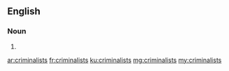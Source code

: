 ==English==

===Noun===
{{head|en}}

# {{plural of|criminalist}}

[[ar:criminalists]]
[[fr:criminalists]]
[[ku:criminalists]]
[[mg:criminalists]]
[[my:criminalists]]